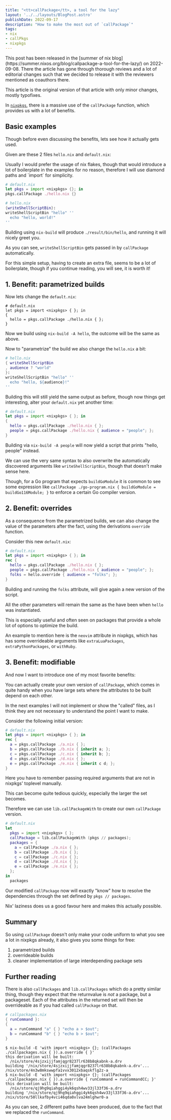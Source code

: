 ```yaml
---
title: "<tt>callPackage</tt>, a tool for the lazy"
layout: '../../layouts/BlogPost.astro'
publishDate: 2022-09-17
description: "How to make the most out of `callPackage`"
tags:
- nix
- callPkgs
- nixpkgs
---
```


<NoteBox>
  This post has been released in the [summer of nix blog](https://summer.nixos.org/blog/callpackage-a-tool-for-the-lazy/)
  on 2022-09-08. There the article has gone through thorough reviews and a lot of
  editorial changes such that we decided to release it with the reviewers mentioned
  as coauthors there.

  This article is the original version of that article with only minor changes,
  mostly typofixes.
</NoteBox>

In [`nixpkgs`](https://github.com/nixos/nixpkgs), there is a massive use of the
`callPackage` function, which provides us with a lot of benefits.

## Basic examples

Though before even discussing the benefits, lets see how it actually gets used.

Given are these 2 files `hello.nix` and `default.nix`:

<NoteBox>
    Usually I would prefer the usage of nix flakes, though that would introduce
    a lot of boilerplate in the examples for no reason, therefore I will use
    diamond paths and `import` for simplicity.
</NoteBox>

```nix
# default.nix
let pkgs = import <nixpkgs> {}; in
pkgs.callPackage ./hello.nix {}
```

```nix
# hello.nix
{writeShellScriptBin}:
writeShellScriptBin "hello" ''
  echo "hello, world!"
''
```

Building using `nix-build` will produce `./result/bin/hello`, and running it will
nicely greet you.

As you can see, `writeShellScriptBin` gets passed in by `callPackage` automatically.

For this simple setup, having to create an extra file, seems to be a lot of
boilerplate, though if you continue reading, you will see, it is worth it!

## 1. Benefit: parametrized builds

Now lets change the `default.nix`:

```
# default.nix
let pkgs = import <nixpkgs> { }; in
{
  hello = pkgs.callPackage ./hello.nix { };
}
```

Now we build using `nix-build -A hello`, the outcome will be the same as above.

Now to "parametrize" the build we also change the `hello.nix` a bit:

```nix
# hello.nix
{ writeShellScriptBin
, audience ? "world"
}:
writeShellScriptBin "hello" ''
  echo "hello, ${audience}!"
''
```

Building this will still yield the same output as before, though now things get
interesting, alter your `default.nix` yet another time:

```nix
# default.nix
let pkgs = import <nixpkgs> { }; in
{
  hello = pkgs.callPackage ./hello.nix { };
  people = pkgs.callPackage ./hello.nix { audience = "people"; };
}
```

Building via `nix-build -A people` will now yield a script that prints "hello,
people" instead.

We can use the very same syntax to also overwrite the automatically discovered
arguments like `writeShellScriptBin`, though that doesn't make sense here.

Though, for a Go program that expects `buildGoModule` it is common to see some
expression like `callPackage ./go-program.nix { buildGoModule = buildGo116Module; }`
to enforce a certain Go compiler version.

## 2. Benefit: overrides

As a consequence from the parametrized builds, we can also change the value of
the parameters after the fact, using the derivations `override` function.

Consider this new `default.nix`:

```nix
# default.nix
let pkgs = import <nixpkgs> { }; in
rec {
  hello = pkgs.callPackage ./hello.nix { };
  people = pkgs.callPackage ./hello.nix { audience = "people"; };
  folks = hello.override { audience = "folks"; };
}
```

Building and running the `folks` attribute, will give again a new version of the
script.

All the other parameters will remain the same as the have been when `hello` was
instantiated.

This is especially useful and often seen on packages that provide a whole lot of
options to optimize the build.

An example to mention here is the `neovim` attribute in nixpkgs, which has has 
some overrideable arguments like `extraLuaPackages`, `extraPythonPackages`, or
`withRuby`.

## 3. Benefit: modifiable

And now I want to introduce one of my most favorite benefits:

You can actually create your own version of `callPackage`, which comes in quite
handy when you have large sets where the attributes to be built depend on each
other.

<NoteBox>
    In the next examples I will not implement or show the "called" files, as I
    think they are not necessary to understand the point I want to make.
</NoteBox>

Consider the following initial version:

```nix
# default.nix
let pkgs = import <nixpkgs> { }; in
rec {
  a = pkgs.callPackage ./a.nix { };
  b = pkgs.callPackage ./b.nix { inherit a; };
  c = pkgs.callPackage ./c.nix { inherit b; };
  d = pkgs.callPackage ./d.nix { };
  e = pkgs.callPackage ./e.nix { inherit c d; };
}
```

Here you have to remember passing required arguments that are not in nixpkgs'
toplevel manually.

This can become quite tedious quickly, especially the larger the set becomes.

Therefore we can use `lib.callPackageWith` to create our own `callPackage` version.

```nix
# default.nix
let
  pkgs = import <nixpkgs> { };
  callPackage = lib.callPackageWith (pkgs // packages);
  packages = {
    a = callPackage ./a.nix { };
    b = callPackage ./b.nix { };
    c = callPackage ./c.nix { };
    d = callPackage ./d.nix { };
    e = callPackage ./e.nix { };
  };
in
  packages
```

Our modified `callPackage` now will exactly "know" how to resolve the dependencies
through the set defined by `pkgs // packages`.

Nix' laziness does us a good favour here and makes this actually possible.

## Summary

So using `callPackage` doesn't only make your code uniform to what you see a lot
in nixpkgs already, it also gives you some things for free:

1. parametrized builds
2. overrideable builds
3. cleaner implementation of large interdepending package sets

## Further reading

There is also `callPackages` and `lib.callPackages` which do a pretty similar
thing, though they expect that the returnvalue is *not* a package, but a
packageset.
Each of the attributes in the returned set will then be overrideable as if you
had called `callPackage` on that.

```nix
# callpackages.nix
{ runCommand }:
{
  a = runCommand "a" { } "echo a > $out";
  b = runCommand "b" { } "echo b > $out";
}
```

```
$ nix-build -E 'with import <nixpkgs> {}; (callPackages ./callpackages.nix { }).a.override { }'
this derivation will be built:
  /nix/store/4sjzxijjfamjqgr8237lr638b8qkabnk-a.drv
building '/nix/store/4sjzxijjfamjqgr8237lr638b8qkabnk-a.drv'...
/nix/store/4n3w8mkswwpfa1vvx3012xbaqskflg2z-a
$ nix-build -E 'with import <nixpkgs> {}; (callPackages ./callpackages.nix { }).a.override { runCommand = runCommandCC; }'
this derivation will be built:
  /nix/store/qj9hg9qiahggi4yk6qsh4wv33jl33f36-a.drv
building '/nix/store/qj9hg9qiahggi4yk6qsh4wv33jl33f36-a.drv'...
/nix/store/50llkafby4vci46qda0xlva24mlghwr0-a
```

As you can see, 2 different paths have been produced, due to the fact that we
replaced the `runCommand`.